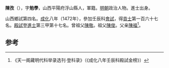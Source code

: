 '''陳孜'''（{{bd|1439年||？}}），字'''勉學'''，山西平陽府浮山縣人，軍籍。[[明朝|明朝]]政治人物。進士出身。

山西鄉試第四名。[[成化|成化]]八年（1472年），參加壬辰科[[會試|會試]]，得[[貢士|貢士]]第一百六十七名。[[殿試|殿試]]登[[進士|進士]]第三甲第十七名。曾祖父[[陳敬|陳敬]]。祖父[[陳俊|陳俊]]。父亲[[陳福|陳福]]<ref>《天一阁藏明代科举录选刊·登科录》（《成化八年壬辰科殿試金榜》）</ref>。

==参考==
{{reflist}}
{{明朝人物小作品}}
{{成化八年壬辰科殿試金榜}}